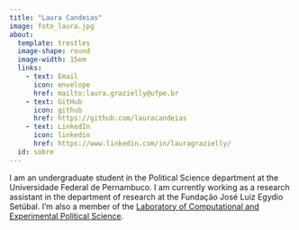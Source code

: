 ```yaml
---
title: "Laura Candeias"
image: foto_laura.jpg
about: 
  template: trestles
  image-shape: round
  image-width: 15em
  links: 
    - text: Email
      icon: envelope
      href: mailto:laura.grazielly@ufpe.br
    - text: GitHub
      icon: github
      href: https://github.com/lauracandeias
    - text: LinkedIn
      icon: linkedin
      href: https://www.linkedin.com/in/lauragrazielly/
  id: sobre
---
```


:::{#sobre}

I am an undergraduate student in the Political Science department at the Universidade Federal de Pernambuco. I am currently working as a research assistant in the department of research at the Fundação José Luiz Egydio Setúbal. I'm also a member of the [Laboratory of Computational and Experimental Political Science](https://cpcex-lab.rbind.io/en/).
:::